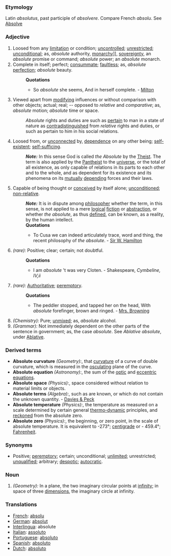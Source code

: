 ===Etymology===
Latin ''absolutus'', past participle of ''absolvere''. Compare French ''absolu''. See [[Absolve]]
===Adjective===
#Loosed from any [[limitation]] or condition; [[uncontrolled]]; [[unrestricted]]; [[unconditional]]; as, ''absolute'' authority, [[monarch]]y]], [[sovereignty]], an ''absolute'' promise or command; ''absolute'' power; an ''absolute'' monarch.
#Complete in itself; perfect; [[consummate]]; [[faultless]]; as, ''absolute'' [[perfection]]; ''absolute'' beauty.
#:'''Quotations'''
#:*So ''absolute'' she seems, And in herself complete. - [[Milton]]
#Viewed apart from [[modifying]] influences or without comparison with other objects; actual; real; -- opposed to ''relative'' and ''comparative''; as, ''absolute'' motion; ''absolute'' time or space.
#:''Absolute'' rights and duties are such as [[pertain]] to man in a state of nature as [[contradistinguished]] from ''relative'' rights and duties, or such as pertain to him in his social relations.
#Loosed from, or [[unconnected]] by, [[dependence]] on any other being; [[self-existent]]; [[self-sufficing]].
#:'''''Note:''''' In this sense God is called ''the Absolute'' by the [[Theist]]. The term is also applied by the [[Pantheist]] to the [[universe]], or the total of all existence, as only capable of relations in its parts to each other and to the whole, and as dependent for its existence and its phenomena on its [[mutually]] [[depending]] forces and their laws.
#Capable of being thought or [[conceived]] by itself alone; [[unconditioned]]; [[non-relative]].
#:'''''Note:''''' It is in dispute among [[philosopher]] whether the term, in this sense, is not applied to a mere [[logical]] [[fiction]] or [[abstraction]], or whether ''the absolute'', as thus [[defined]], can be known, as a reality, by the human intellect.
#:'''Quotations'''
#:*To Cusa we can indeed articulately trace, word and thing, the recent philosophy of ''the absolute''. - [[Sir W. Hamilton]]
#''(rare):'' Positive; clear; certain; not doubtful.
#:'''Quotations'''
#:*I am ''absolute'' 't was very Cloten. - Shakespeare, ''Cymbeline, IV,ii'' 
#''(rare):'' [[Authoritative]]; [[peremptory]].
#:'''Quotations'''
#:*The peddler stopped, and tapped her on the head, With ''absolute'' forefinger, brown and ringed. - [[Mrs. Browning]]
#''(Chemistry):'' Pure; [[unmixed]]; as, ''absolute'' alcohol.
#''(Grammar):'' Not immediately dependent on the other parts of the sentence in government; as, the case ''absolute''. See ''Ablative absolute'', under [[Ablative]].
===Derived terms===
*'''Absolute curvature''' ''(Geometry):'', that [[curvature]] of a curve of double curvature, which is measured in the [[osculating]] plane of the curve.
*'''Absolute equation''' ''(Astronomy):'', the sum of the [[optic]] and [[eccentric]] [[equations]].
*'''Absolute space''' ''(Physics):'', space considered without relation to material limits or objects.
*'''Absolute terms''' ''(Algebra):'', such as are known, or which do not contain the unknown quantity. - [[Davies & Peck]]
*'''Absolute temperature''' ''(Physics):'', the temperature as measured on a scale determined by certain general [[thermo-dynamic]] principles, and [[reckoned]] from the absolute zero.
*'''Absolute zero''' ''(Physics):'', the beginning, or zero point, in the scale of absolute temperature. It is equivalent to -273°; [[centigrade]] or - 459.4°; [[Fahrenheit]].
===Synonyms===
*Positive; [[peremptory]]; certain; unconditional; [[unlimited]]; unrestricted; [[unqualified]]; arbitrary; [[despotic]]; [[autocratic]].
===Noun===
#''(Geometry):'' In a plane, the two imaginary circular points at [[infinity]]; in space of three [[dimensions]], the imaginary circle at infinity.
===Translations===
*[[French]]: [[absolu]]
*[[German]]: [[absolut]]
*[[Interlingua]]: absolute
*[[Italian]]: [[assoluto]]
*[[Portuguese]]: [[absoluto]]
*[[Spanish]]: [[absoluto]]
*[[Dutch]]: [[absoluto]]
